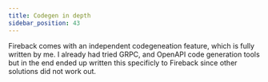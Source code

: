```yaml
---
title: Codegen in depth
sidebar_position: 43
---
```


Fireback comes with an independent codegeneation feature, which is fully written by me.
I already had tried GRPC, and OpenAPI code generation tools but in the end 
ended up written this specificly to Fireback since other solutions did not work out.

